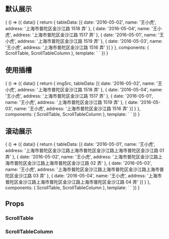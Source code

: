 
<Meta title="vue3-scroll-table" />

## 默认展示
<Canvas>
  <Story name="默认展示">
    {
      () => ({
        data() {
          return {
            tableData: [{
              date: '2016-05-02',
              name: '王小虎',
              address: '上海市普陀区金沙江路 1518 弄'
            }, {
              date: '2016-05-04',
              name: '王小虎',
              address: '上海市普陀区金沙江路 1517 弄'
            }, {
              date: '2016-05-01',
              name: '王小虎',
              address: '上海市普陀区金沙江路 1519 弄'
            }, {
              date: '2016-05-03',
              name: '王小虎',
              address: '上海市普陀区金沙江路 1516 弄'
            }]
          }
        },
        components: { ScrollTable, ScrollTableColumn },
        template: `
          <scroll-table :data="tableData">
            <scroll-table-column prop="date" label="日期" />
            <scroll-table-column prop="name" label="姓名" />
            <scroll-table-column prop="address" label="地址" />
          </scroll-table>
        `
      })
    }
  </Story>
</Canvas>

## 使用插槽
<Canvas>
  <Story name="使用插槽">
    {
      () => ({
        data() {
          return {
            imgSrc,
            tableData: [{
              date: '2016-05-02',
              name: '王小虎',
              address: '上海市普陀区金沙江路 1518 弄'
            }, {
              date: '2016-05-04',
              name: '王小虎',
              address: '上海市普陀区金沙江路 1517 弄'
            }, {
              date: '2016-05-01',
              name: '王小虎',
              address: '上海市普陀区金沙江路 1519 弄'
            }, {
              date: '2016-05-03',
              name: '王小虎',
              address: '上海市普陀区金沙江路 1516 弄'
            }]
          }
        },
        components: { ScrollTable, ScrollTableColumn },
        template: `
          <scroll-table :data="tableData">
            <scroll-table-column width="200" prop="date" label="日期">
              <template #header="{ column, $index }">
                {{ column.label }}_头部
              </template>
              <template #default="{ row, column, $index }">
                <img :src="imgSrc" style="width:120px;">
              </template>
            </scroll-table-column>
            <scroll-table-column prop="name" label="姓名" />
            <scroll-table-column prop="address" label="地址" />
          </scroll-table>
        `
      })
    }
  </Story>
</Canvas>

## 滚动展示
<Canvas>
  <Story name="滚动展示">
    {
      () => ({
        data() {
          return {
            tableData: [{
              date: '2016-05-01',
              name: '王小虎',
              address: '上海市普陀区金沙江路上海市普陀区金沙江路上海市普陀区金沙江路 01 弄'
            }, {
              date: '2016-05-02',
              name: '王小虎',
              address: '上海市普陀区金沙江路上海市普陀区金沙江路上海市普陀区金沙江路 02 弄'
            }, {
              date: '2016-05-03',
              name: '王小虎',
              address: '上海市普陀区金沙江路上海市普陀区金沙江路上海市普陀区金沙江路 03 弄'
            }, {
              date: '2016-05-04',
              name: '王小虎',
              address: '上海市普陀区金沙江路上海市普陀区金沙江路上海市普陀区金沙江路 04 弄'
            }]
          }
        },
        components: { ScrollTable, ScrollTableColumn },
        template: `
          <scroll-table :data="tableData" hoverStop :height="200">
            <scroll-table-column prop="date" label="日期" />
            <scroll-table-column prop="name" label="姓名" />
            <scroll-table-column prop="address" label="地址" />
          </scroll-table>
        `
      })
    }
  </Story>
</Canvas>

## Props

### ScrollTable

<ArgsTable of={OriginScrollTable} />

### ScrollTableColumn

<ArgsTable of={OriginScrollTableColumn} />
